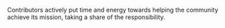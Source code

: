 
Contributors actively put time and energy towards helping the community
achieve its mission, taking a share of the responsibility.

